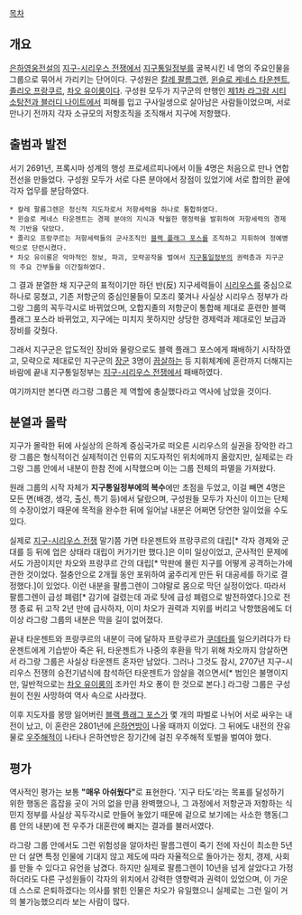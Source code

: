 [[목차]]
== 개요 ==
[[은하영웅전설]]의 [[지구-시리우스 전쟁]]에서 [[지구통일정부]]를 굴복시킨 네 명의 주요인물을 그룹으로 묶어서 가리키는 단어이다. 구성원은 [[칼레 팔름그렌]], [[윈슬로 케네스 타운젠트]], [[졸리오 프랑쿠르]], [[차오 유이룽]]이다. 구성원 모두가 지구군의 만행인 [[지구-시리우스 전쟁|제1차 라그랑 시티 소탕전과 블러디 나이트]]에서 피해를 입고 구사일생으로 살아남은 사람들이었으며, 서로 만나기 전까지 각자 소규모의 저항조직을 조직해서 지구에 저항했다.

== 출범과 발전 ==
서기 2691년, 프록시마 성계의 행성 프로세르피나에서 이들 4명은 처음으로 만나 연합전선을 만들었다. 구성원 모두가 서로 다른 분야에서 장점이 있었기에 서로 합의한 끝에 각자 업무를 분담하였다.

 * 칼레 팔름그렌은 정신적 지도자로서 저항세력을 하나로 통합하였다.
 * 윈슬로 케네스 타운젠트는 경제 분야의 지식과 탁월한 행정력을 발휘하여 저항세력의 경제적 기반을 닦았다.
 * 졸리오 프랑쿠르는 저항세력들의 군사조직인 [[블랙 플래그 포스]]를 조직하고 지휘하여 정예병력으로 단련시켰다.
 * 차오 유이룽은 악마적인 정보, 파괴, 모략공작을 벌여서 [[지구통일정부]]의 권력층과 지구군의 주요 간부들을 이간질하였다.

그 결과 분열한 채 지구군의 표적이기만 하던 반(反) 지구세력들이 [[시리우스]]를 중심으로 하나로 뭉쳤고, 기존 저항군의 중심인물들이 모조리 쫒겨나 사실상 시리우스 정부가 라그랑 그룹의 꼭두각시로 바뀌었으며, 오합지졸의 저항군이 통합해 제대로 훈련한 블랙 플래그 포스라 바뀌었고, 지구에는 미치지 못하지만 상당한 경제력과 제대로인 보급과 장비를 갖췄다. 

그래서 지구군은 압도적인 장비와 물량으로도 블랙 플래그 포스에게 패배하기 시작하였고, 모략으로 제대로인 지구군의 [[장군]] 3명이 [[끔살]]하는 등 지휘체계에 혼란까지 더해지는 바람에 끝내 지구통일정부는 [[지구-시리우스 전쟁]]에서 패배하였다.

여기까지만 본다면 라그랑 그룹은 제 역할에 충실했다라고 역사에 남았을 것이다. 

== 분열과 몰락 ==
지구가 몰락한 뒤에 사실상의 은하계 중심국가로 떠오른 시리우스의 실권을 장악한 라그랑 그룹은 형식적이건 실제적이건 인류의 지도자적인 위치에까지 올랐지만, 실제로는 라그랑 그룹 안에서 내분이 한참 전에 시작했으며 이는 그룹 전체의 파멸을 가져왔다.

원래 그룹의 시작 자체가 '''지구통일정부에의 복수'''에만 초점을 두었고, 이걸 빼면 4명은 모든 면(배경, 생각, 출신, 특기 등)에서 달랐으며, 구성원들 모두가 자신이 이끄는 단체의 수장이었기 때문에 목적을 완수한 뒤에 일어날 내분은 어쩌면 당연한 일이었을 수도 있다.

실제로 [[지구-시리우스 전쟁]] 말기쯤 가면 타운젠트와 프랑쿠르의 대립[* 각자 경제와 군대를 등 뒤에 업은 상태라 대립이 커가기만 했다.]은 이미 일상이었고, 군사적인 문제에서도 가끔이지만 차오와 프랑쿠르 간의 대립[* 막판에 몰린 지구를 어떻게 공격하는가에 관한 것이었다. 절충안으로 2개월 동안 포위하여 굶주리게 만든 뒤 대공세를 하기로 결정했다.]이 있었다. 이런 내분을 팔름그렌이 그야말로 몸으로 막던 실정이었다. 따라서 팔름그렌이 급성 폐렴[* 감기에 걸렸는데 과로 탓에 급성 폐렴으로 발전하였다.]으로 전쟁 종료 뒤 고작 2년 만에 급사하자, 이미 차오가 권력과 지위를 버리고 낙향했음에도 더 이상 라그랑 그룹의 내분은 막을 길이 없어졌다.

끝내 타운젠트와 프랑쿠르의 내분이 극에 달하자 프랑쿠르가 [[쿠데타]]를 일으키려다가 타운젠트에게 기습받아 죽은 뒤, 타운젠트가 나중의 후환을 막기 위해 차오까지 암살하면서 라그랑 그룹은 사실상 타운젠트 혼자만 남았다. 그러나 그것도 잠시, 2707년 지구-시리우스 전쟁의 승전기념식에 참석하던 타운젠트가 암살을 겪으면서[* 범인은 불명이지만, 일반적으로는 [[차오 유이룽]]의 조카인 차오 퐁이 한 것으로 본다.] 라그랑 그룹은 구성원이 전원 사망하여 역사 속으로 사라졌다.

이후 지도자를 몽땅 잃어버린 [[블랙 플래그 포스]]가 몇 개의 파벌로 나뉘어 서로 싸우는 내전이 났고, 이 혼란은 2801년에 [[은하연방]]이 나올 때까지 이었다. 그 뒤에도 내전의 잔유물로 [[우주해적]]이 나타나 은하연방은 장기간에 걸친 우주해적 토벌을 벌여야 했다.

== 평가 ==
역사적인 평가는 보통 '''"매우 아쉬웠다"'''로 표현한다. '지구 타도'라는 목표를 달성하기 위한 행동은 흠잡을 곳이 거의 없을 만큼 완벽했으나, 그 과정에서 저항군과 저항하는 식민지 정부를 사실상 꼭두각시로 만들어 놓았기 때문에 겉으로 보기에는 사소한 행동(그룹 안의 내분)에 전 우주가 대혼란에 빠지는 결과를 불러서였다.

라그랑 그룹 안에서도 그런 위험성을 알아차린 팔름그렌이 죽기 전에 자신이 최소한 5년만 더 살면 특정 인물에 기대지 않고 제도에 따라 자율적으로 돌아가는 정치, 경제, 사회를 만들 수 있다고 유언을 남겼다. 하지만 실제로 팔름그렌이 10년을 넘게 살았다고 가정하더라도 다른 구성원들이 각자의 위치에서 강력한 영향력과 권력이 있었으며, 이 가운데 스스로 은퇴하겠다는 의사를 밝힌 인물은 차오가 유일했으니 실제로는 그런 일이 거의 불가능했으리라 보는 사람이 많다.
